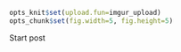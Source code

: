 ```r
opts_knit$set(upload.fun=imgur_upload)
opts_chunk$set(fig.width=5, fig.height=5)
```

Start post